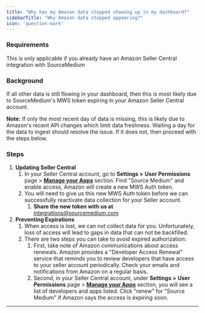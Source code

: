 ```yaml
---
title: "Why has my Amazon data stopped showing up in my dashboard?"
sidebarTitle: "Why Amazon data stopped appearing?"
icon: 'question-mark'
---
```

### Requirements

This is only applicable if you already have an Amazon Seller Central integration with SourceMedium

### Background

If all other data is still flowing in your dashboard, then this is most likely due to SourceMedium's MWS token expiring in your Amazon Seller Central account.

**Note:** If only the most recent day of data is missing, this is likely due to Amazon's recent API changes which limit data freshness. Waiting a day for the data to ingest should resolve the issue. If it does not, then proceed with the steps below.

### **Steps**

1. **Updating Seller Central**
    1. In your Seller Central account, go to **Settings >**  **User Permissions** page > [**Manage your Apps**](https://sellercentral.amazon.com/apps/manage) section. Find "Source Medium" and enable access, Amazon will create a new MWS Auth token. 
    2. You will need to give us this new MWS Auth token before we can successfully reactivate data collection for your Seller account.
        1. **Share the new token with us at** [integrations@sourcemedium.com](mailto:integrations@sourcemedium.com)
2. **Preventing Expirations**
    1. When access is lost, we can not collect data for you. Unfortunately, loss of access will lead to gaps in data that can not be backfilled. 
    2. There are two steps you can take to avoid expired authorization:
        1. First, take note of Amazon communications about access renewals. Amazon provides a "Developer Access Renewal" service that reminds you to review developers that have access to your seller account periodically. Check your emails and notifications from Amazon on a regular basis. 
        2. Second, in your Seller Central account, under **Settings >**  **User Permissions** page > [**Manage your Apps**](https://sellercentral.amazon.com/apps/manage) section, you will see a list of developers and apps listed. Click "renew" for "Source Medium" if Amazon says the access is expiring soon.

---